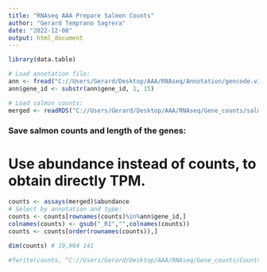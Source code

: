 ```yaml
---
title: "RNAseq AAA Prepare Salmon Counts"
author: "Gerard Temprano Sagrera"
date: "2022-12-08"
output: html_document
---
```


```r
library(data.table)
```

```r
# Load annotation file:
ann <- fread("C://Users/Gerard/Desktop/AAA/RNAseq/Annotation/gencode.v34.annotation.fixed.gtf.gz")
ann$gene_id <- substr(ann$gene_id, 1, 15)

# Load salmon counts:
merged <- readRDS("C://Users/Gerard/Desktop/AAA/RNAseq/Gene_counts/salmon.merged.gene_counts.rds")
```

### Save salmon counts and length of the genes:

# Use abundance instead of counts, to obtain directly TPM.
```r
counts <- assays(merged)$abundance
# Select by annotation and type:
counts <- counts[rownames(counts)%in%ann$gene_id,]
colnames(counts) <- gsub("_R1","",colnames(counts))
counts <- counts[order(rownames(counts)),]

dim(counts) # 19,904 141

#fwrite(counts, "C://Users/Gerard/Desktop/AAA/RNAseq/Gene_counts/Counts.salmon.txt", sep = "\t", row.names = T)
```



